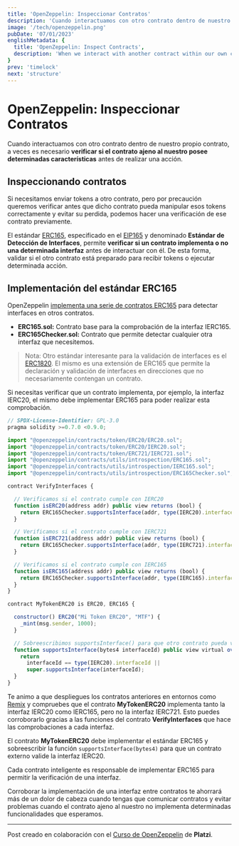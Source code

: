 ```yaml
---
title: 'OpenZeppelin: Inspeccionar Contratos'
description: 'Cuando interactuamos con otro contrato dentro de nuestro propio contrato, a veces es necesario verificar si el contrato ajeno al nuestro posee determinadas características antes de realizar una acción.'
image: '/tech/openzeppelin.png'
pubDate: '07/01/2023'
englishMetadata: {
  title: 'OpenZeppelin: Inspect Contracts',
  description: 'When we interact with another contract within our own contract, it is sometimes necessary to check whether the contract outside our own has certain characteristics before taking an action.'
}
prev: 'timelock'
next: 'structure'
---
```


# OpenZeppelin: Inspeccionar Contratos

Cuando interactuamos con otro contrato dentro de nuestro propio contrato, a veces es necesario **verificar si el contrato ajeno al nuestro posee determinadas características** antes de realizar una acción.

## Inspeccionando contratos

Si necesitamos enviar tokens a otro contrato, pero por precaución queremos verificar antes que dicho contrato pueda manipular esos tokens correctamente y evitar su perdida, podemos hacer una verificación de ese contrato previamente.

El estándar [ERC165](https://docs.openzeppelin.com/contracts/4.x/utilities#introspection), especificado en el [EIP165](https://eips.ethereum.org/EIPS/eip-165) y denominado **Estándar de Detección de Interfaces**, permite **verificar si un contrato implementa o no una determinada interfaz** antes de interactuar con él. De esta forma, validar si el otro contrato está preparado para recibir tokens o ejecutar determinada acción.

## Implementación del estándar ERC165

OpenZeppelin [implementa una serie de contratos ERC165](https://github.com/OpenZeppelin/openzeppelin-contracts/tree/master/contracts/utils/introspection) para detectar interfaces en otros contratos.

* **ERC165.sol:** Contrato base para la comprobación de la interfaz IERC165.
* **ERC165Checker.sol:** Contrato que permite detectar cualquier otra interfaz que necesitemos.

> Nota: Otro estándar interesante para la validación de interfaces es el [ERC1820](https://eips.ethereum.org/EIPS/eip-1820). El mismo es una extensión de ERC165 que permite la declaración y validación de interfaces en direcciones que no necesariamente contengan un contrato.

Si necesitas verificar que un contrato implementa, por ejemplo, la interfaz IERC20, el mismo debe implementar ERC165 para poder realizar esta comprobación.

```js
// SPDX-License-Identifier: GPL-3.0
pragma solidity >=0.7.0 <0.9.0;

import "@openzeppelin/contracts/token/ERC20/ERC20.sol";
import "@openzeppelin/contracts/token/ERC20/IERC20.sol";
import "@openzeppelin/contracts/token/ERC721/IERC721.sol";
import "@openzeppelin/contracts/utils/introspection/ERC165.sol";
import "@openzeppelin/contracts/utils/introspection/IERC165.sol";
import "@openzeppelin/contracts/utils/introspection/ERC165Checker.sol";

contract VerifyInterfaces {

  // Verificamos si el contrato cumple con IERC20
  function isERC20(address addr) public view returns (bool) {
    return ERC165Checker.supportsInterface(addr, type(IERC20).interfaceId);
  }

  // Verificamos si el contrato cumple con IERC721
  function isERC721(address addr) public view returns (bool) {
    return ERC165Checker.supportsInterface(addr, type(IERC721).interfaceId);
  }

  // Verificamos si el contrato cumple con IERC165
  function isERC165(address addr) public view returns (bool) {
    return ERC165Checker.supportsInterface(addr, type(IERC165).interfaceId);
  }
}

contract MyTokenERC20 is ERC20, ERC165 {

  constructor() ERC20("Mi Token ERC20", "MTF") {
    _mint(msg.sender, 1000);
  }

  // Sobreescribimos supportsInterface() para que otro contrato pueda validar la interface IERC20
  function supportsInterface(bytes4 interfaceId) public view virtual override(ERC165) returns (bool) {
    return
      interfaceId == type(IERC20).interfaceId ||
      super.supportsInterface(interfaceId);
  }
}
```

Te animo a que despliegues los contratos anteriores en entornos como [Remix](https://remix.ethereum.org/) y compruebes que el contrato **MyTokenERC20** implementa tanto la interfaz IERC20 como IERC165, pero no la interfaz IERC721. Esto puedes corroborarlo gracias a las funciones del contrato **VerifyInterfaces** que hace las comprobaciones a cada interfaz.

El contrato **MyTokenERC20** debe implementar el estándar ERC165 y sobreescribir la función `supportsInterface(bytes4)` para que un contrato externo valide la interfaz IERC20.

Cada contrato inteligente es responsable de implementar ERC165 para permitir la verificación de una interfaz.

Corroborar la implementación de una interfaz entre contratos te ahorrará más de un dolor de cabeza cuando tengas que comunicar contratos y evitar problemas cuando el contrato ajeno al nuestro no implementa determinadas funcionalidades que esperamos.

---
Post creado en colaboración con el [Curso de OpenZeppelin](https://platzi.com/cursos/openzeppelin/) de **Platzi**.
